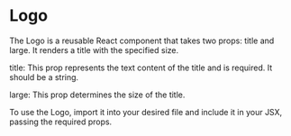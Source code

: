 

<Meta of={Logo} />  

# Logo

The Logo is a reusable React component that takes two props: title and large. It renders a title with the specified size.

title: This prop represents the text content of the title and is required. It should be a string.

large: This prop determines the size of the title.

To use the Logo, import it into your desired file and include it in your JSX, passing the required props.

<Canvas of={Logo.Normal} />